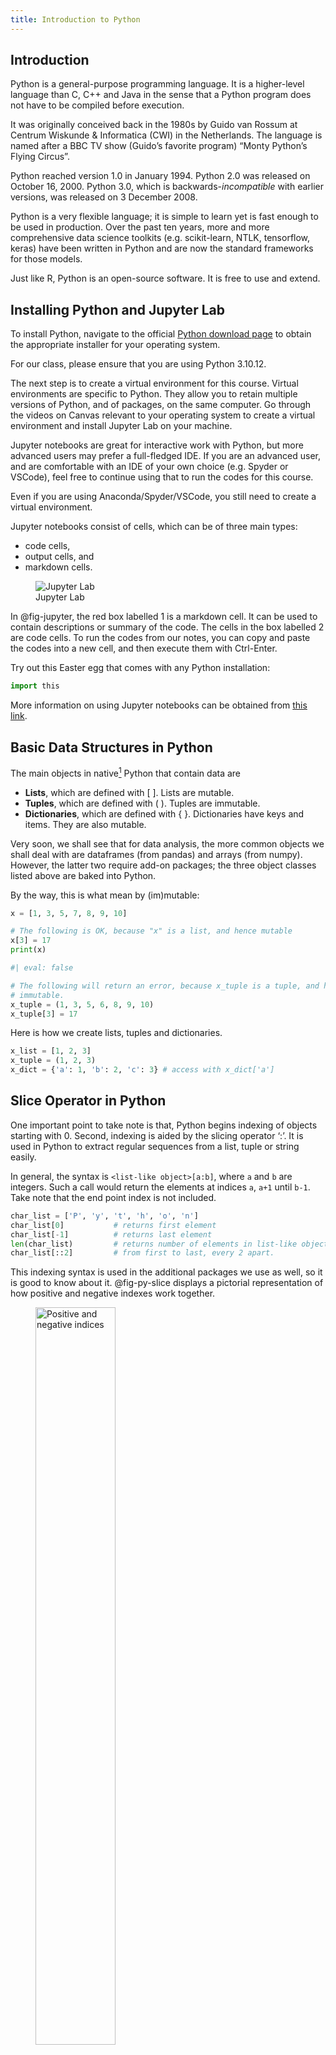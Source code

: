 ```yaml
---
title: Introduction to Python
---
```


## Introduction

Python is a general-purpose programming language. It is a higher-level language
than C, C++ and Java in the sense that a Python program does not have to be
compiled before execution.

It was originally conceived back in the 1980s by Guido van Rossum at Centrum
Wiskunde & Informatica (CWI) in the Netherlands. The language is named after a
BBC TV show (Guido’s favorite program) “Monty Python's Flying Circus”.

Python reached version 1.0 in January 1994. Python 2.0 was released on October
16, 2000. Python 3.0, which is backwards-*incompatible* with earlier versions,
was released on 3 December 2008.

Python is a very flexible language; it is simple to learn yet is fast enough to 
be used in production. Over the past ten years, more and more comprehensive data 
science toolkits (e.g. scikit-learn, NTLK, tensorflow, keras) have been written 
in Python and are now the standard frameworks for those models. 

Just like R, Python is an open-source software. It is free to use and extend.

## Installing Python and Jupyter Lab

To install Python, navigate to the official 
[Python download page](https://www.python.org/downloads/) to obtain the 
appropriate installer for your operating system. 

::: {.callout-important}
For our class, please ensure that you are using Python 3.10.12.
:::

The next step is to create a virtual environment for this course. Virtual 
environments are specific to Python. They allow you to retain multiple versions 
of Python, and of packages, on the same computer. Go through the videos on Canvas
relevant to your operating system to create a virtual environment and install 
Jupyter Lab on your machine.

Jupyter notebooks are great for interactive work with Python, but more advanced
users may prefer a full-fledged IDE. If you are an advanced user, and are
comfortable with an IDE of your own choice (e.g. Spyder or VSCode), feel free to
continue using that to run the codes for this course. 

::: {.callout-important}
Even if you are using Anaconda/Spyder/VSCode, you still need to create a virtual
environment.
:::

Jupyter notebooks consist of cells, which can be of three main types: 

* code cells,
* output cells, and 
* markdown cells. 

![Jupyter Lab](figs/jupyter_lab2.png){#fig-jupyter fig-alt="Jupyter Lab" fig-align="center"}

In @fig-jupyter, the red box labelled 1 is a markdown cell. It can be used to
contain descriptions or summary of the code. The cells in the box labelled 2 are
code cells. To run the codes from our notes, you can copy and paste the codes
into a new cell, and then execute them with Ctrl-Enter. 

Try out this Easter egg that comes with any Python installation:

```python
import this

```

More information on using Jupyter notebooks can be obtained from 
[this link](https://jupyterlab.readthedocs.io/en/stable/user/interface.html). 

## Basic Data Structures in Python

The main objects in native[^02-python-1] Python that contain data are

[^02-python-1]: i.e., Python without any packages imported.

* **Lists**, which are defined with [ ]. Lists are mutable.
* **Tuples**, which are defined with ( ). Tuples are immutable.
* **Dictionaries**,  which are defined with { }. Dictionaries have keys and 
  items. They are also mutable.
  
Very soon, we shall see that for data analysis, the more common objects we shall
deal with are dataframes (from pandas) and arrays (from numpy). However, the
latter two require add-on packages; the three object classes listed above are
baked into Python.

By the way, this is what mean by (im)mutable:

```python
x = [1, 3, 5, 7, 8, 9, 10]

# The following is OK, because "x" is a list, and hence mutable
x[3] = 17     
print(x)  
```

```python
#| eval: false

# The following will return an error, because x_tuple is a tuple, and hence 
# immutable.
x_tuple = (1, 3, 5, 6, 8, 9, 10)
x_tuple[3] = 17 
```

Here is how we create lists, tuples and dictionaries.

```python
x_list = [1, 2, 3]
x_tuple = (1, 2, 3)
x_dict = {'a': 1, 'b': 2, 'c': 3} # access with x_dict['a']
```

## Slice Operator in Python

One important point to take note is that, Python begins indexing of objects
starting with 0. Second, indexing is aided by the slicing operator ':'. It is
used in Python to extract regular sequences from a list, tuple or string easily.

In general, the syntax is `<list-like object>[a:b]`, where `a` and `b` are integers. 
Such a call would return the elements at indices `a`, `a+1` until `b-1`. Take note that 
the end point index is not included.

```python
char_list = ['P', 'y', 't', 'h', 'o', 'n']
char_list[0]           # returns first element
char_list[-1]          # returns last element
len(char_list)         # returns number of elements in list-like object.
char_list[::2]         # from first to last, every 2 apart.
```

This indexing syntax is used in the additional packages we use as well, so it is
good to know about it. @fig-py-slice displays a pictorial representation of how
positive and negative indexes work together.

![Positive and negative indices](figs/python_slice.png){#fig-py-slice fig-alt="Python slice" fig-align="center" width="55%"}

## Loops in Python

It is extremely efficient to execute "for" loops in Python. Many objects in
Python are *iterators*, which means they can be iterated over. Lists, tuples and
dictionaries can all be iterated over very easily.

Before getting down to examples, take note that Python does not use curly braces
to denote code blocks. Instead, these are defined by the number of indentations
in a line.

```python
for i in x[:2]:
  print(f"The current element is {i}.")
```

Notice how we do not need to set up any running index; the object is just iterated 
over directly. The argument to the `print()` function is an f-string. It is the 
recommended way to create string literals that can vary according to arguments.

Here is another example of iteration, this time using dictionaries which have
key-value pairs. In this case, we iterate over the keys.

```python
dict1 = {'holmes': 'male', 'watson': 'male', 'mycroft': 'male', 
         'hudson': 'female', 'moriarty': 'male', 'adler': 'female'}
# dict1['hudson']

for x in dict1.keys():
    print(f"The gender of {x} is {dict1[x]}")
```

## Strings

Text data in Python is handled with `str` objects. A string object is an
**immutable** sequence of characters. Here are some useful string methods and
properties:

*   catenating (joining) strings.
*   finding sub-strings.
*   iterating over strings.
*   converting to lower/upper-case.

A few cells earlier, we saw how we can format a string before sending it to the
`print()` function. Here's another such example. This is useful when we are
debugging loops.

```python
#| scrolled: true
for x in range(1, 11):
    print(f"Sq:{x*x:3d} Cu:{x*x*x:4d}.")
```

Here are more examples of working with strings.

```python
test_str = "Where in the World is Carmen san Diego?"
```

Remember that a string is immutable, just like a tuple, so this will not work:

`test_str[5] = 'z'`

But like a tuple, we can also iterate over a string.

```python
count = 0
for x in test_str:
    if x.isupper():
        count += 1
print(f"There were {count} upper-case characters in the sentence.")
```

```python
test_str.lower()
```

To join strings, we can use the '+' operator, the `str.join()` method, or, if
they are part of the same expression, we can just place them next to each other
separated by whitespace.

```python
x = "Where shall "
y = "we "
print("Where shall " "we " "go today?")

# also works - the '+' operator is overloaded to work with strings:
# "Where " + "shall" +" we go" + " today?"

# join using another character:
# ':'.join(["Where", "shall", "we", "go", "today?"])
```

To find simple patterns, we may turn to the `find`, `replace`, `startswith` and
`endswith` methods.

```python
test_str.find('Carmen')
```

```python
test_str.replace('Carmen', 'John')
```

For more complicated search operations over strings, we use a special
mini-language known as regular expressions. These are used in several other
languages such as R and Perl, so it is worth knowing about them if you have
time.

## Functions, Modules and Packages 

Functions provide a way to package code that you can re-use several times. To
define a function in Python, use the `def` keyword.

```python
def test_function(x):
    print('You typed', x)
    
test_function('test')
```

A Python module is a file containing Python definitions (of functions and
constants) and statements. Instead of re-typing functions every time, we can
simply load the module. We would then have access to the updated functions.

We access objects within the module using the "dot" notation. There are several
modules that ship with the default Python installation.

Packages are collections of modules.

Here are a couple of ways of importing (and then using) constants from the math
package.

```python
import math, os

# compute e^2
math.exp(2)

# print pi
math.pi
```

Alternatively, we could import the constant $\pi$ so that we do not need to use the 
dot notation.

```python
from math import pi
pi
```

## Object-Oriented Programming

Python has been developed as both a functional and object-oriented programming
language. Much of the code we will soon use involves creation of an instance,
and then accessing the attributes (data or methods) of that instance.

Consider the following class Circle.

```python
class Circle:
    """ A simple class definition 
    
    c0 = Circle()
    c0.radius
    
    """
    def __init__(self, radius = 1.0):
        self.radius = radius
        
    def area(self):
        """ Compute area of circle"""
        return pi*(self.radius**2)
```

Having defined the class, we can *instantiate* it and use the methods it 
contains.

```python
c1 = Circle(3.2)
c2 = Circle(4.0)
c2.area()
```

In this simple class, we can also set the value of the attribute of an instance,
although this is not the recommended way.

```python
c1.radius = 6
c1.area()
```

## Numpy

```python
import numpy as np
import pandas as pd

from itables import show
```

The basic object in this package is the `ndarray` object, which can represent
*n*-dimensional arrays of homogeneous data types. This is the key difference
between NumPy and Pandas objects, which we shall encounter later on in this
chapter. While Pandas objects are also tabular in nature, they allow you to deal
with inhomogenous objects. Specifically, Pandas' `DataFrame`s allow columns to
be of different types.

An `ndarray` object is an *n*-dimensional array (i.e., a
[tensor](https://www.i2tutorials.com/wp-content/uploads/2019/09/Tensor-Datatype-and-Ranks-1i2tutorials.jpg))
of elements, indexed by a tuple of non-negative integers.

The dimensions of the array are referred to as **axes** in NumPy: a 
three-dimensional array will have three axes.

Each array has several attributes. These include:

*   `ndim`: the number of axes/dimensions.
*   `shape`: a tuple describing the length of each dimension.
*   `size`: the total number of elements in the array. This is a product of the 
            integers in the shape attribute.

```python
arr = np.array([(1.5, 2, 3), (4, 5, 6)])

# number of axes
arr.ndim
```


```python
# the length of each axis
arr.shape
```


```python
# number of elements in the array
arr.size
```

### Array Creation

One way to create an array containing regular sequences is to use the
`np.arange()` function. This creates a sequence of integers, with a specified
separation.

```python
seq = np.arange(0, 10, 3)
seq
```

The shape of an `ndarray` is given by a tuple. Note that an array of shape (4,)
is different from one with shape (4, 1). The former has only **1 dimension**,
while the latter has **2 dimensions**.

```python
# seq.shape
col_vect = seq.reshape(4,1)
col_vect
```

To create an array of regularly spaced **real numbers**, use `np.linspace()`.

```python
#| scrolled: true
arr_real = np.linspace(start = 0.2, stop = 3.3, num = 24).reshape(2, 3, 4)  
arr_real
```

Sometimes we need to create a placeholder array with the appropriate dimensions,
and then fill it in later. This is preferrable to growing an array by appending
to it.

```python
np.zeros((3, 5)) # there is also an np.ones() function
```

Instead of specifying the dimensions of an array ourselves, we can create arrays
of zeros or ones in the shape of other existing arrays.

```python
#| scrolled: true
# Creates an array of zeros, of the same shape as "arr_real".
np.ones_like(arr_real)
```

### Slice Operator in Multiple Dimensions

Multidimensional NumPy arrays can be accessed with comma separated slice
notation. When fewer indices are provided than the number of axes, the missing
indices are considered complete slices for the remaining dimensions.

By the way, when printing, the *last* axis will be printed left-to-right, and
the second last axis will be printed from top-to-bottom. The remaining axes will
be printed with a line in between:

```python
arr_real
```

Here are examples based on this array. Try to guess what each will return before
you run it:

```python
#| eval: false
arr_real[1,2,3]
arr_real[0, 2, ::-1]
arr_real[1, 0:3:2]
arr_real[:,2,:]
```

Here are examples using Boolean indexing, which means that we use an array of
`True` and `False` entries to determine which elements to return.

```python
arr_real > 3
```

```python
arr_real[arr_real > 3]
```

### Basic Operations

```python
# Setting a seed allows for reproducibility of random number generation
# across sessions.
rng = np.random.default_rng(1361)
```

```python
a = rng.uniform(size=(3,5))
b = rng.uniform(size=(3,5))
b
```

```python
# Element-wise addition.
a + b 
```

```python
# Element-wise multiplication: NOT matrix multiplication.
a * b
```

```python
# Matrix multiplication (need to transpose "b" to match get the right dimensions).
# We can also do "a @ b.T".
a.dot(b.T)
```

### Axis-wise Operations

```python
arr_real.shape
```

```python
arr_real.mean(axis = 0) # mean across the 0th ("first") axis
```

The top-left element comes from the average of `arr_real[0,0,0]` and
`arr_real[1,0,0]`. Similarly, the element to the right of it comes from the average
of `arr_real[0,0,1]` and `arr_real[1,0,1]`:

```python
(arr_real[0,0,1] + arr_real[1,0,1]) / 2
```

```python
arr_real.mean(axis = 1)
```

Note that `arr_real[0]` is a 2D array, with shape (3, 4). Suppose we wish to
compute the row means. This means we have to apply the operation by the column
axis (axis = 1).

```python
# the mean across the second axis of arr_real[0], not of arr_real itself.
arr_real[0].mean(axis = 1) 
```

If we wanted to identify the row with the largest mean, we use `argmax()` on the
resulting array.

```python
arr_real[0].mean(axis=1).argmax()
```

Here is a table with some common operations that you can apply on a numpy array. 

| Method      | Description                                 |
|-------------|---------------------------------------------|
| `shape`     | Returns dimensions, e.g. `matrix1.shape`    |
| `T`         | Transposes the array, e.g. `matrix1.T`      |
| `mean`      | Computes col- or row-wise means, e.g. `matrix1.mean(axis=0)` or `matrix1.mean(axis=1)` |
| `sum`       | Computes col- or row-wise means, e.g. `matrix1.sum(axis=0)` or `matrix1.sum(axis=1)` |
| `argmax`    | Return the index corresponding to the max within the specified dimension, e.g. `matrix1.argmax(axis=0)` for the position with the max within each column.  |
| `reshape`   | To change the dimensions, e.g. `array1.reshape((5,1))` converts the array into a 5x1 matrix |

## Pandas

### Series 

A *Series* is a one-dimensional labeled array. The axis labels are referred to
as the **index**. The simplest way to create a Series is to pass a sequence and
an index to `pd.Series()`.

::: {#exm-pd-series-1 style="background-color: #D5D1D164; padding: 20px"}

### Creating Pandas Series

```python
year = pd.Series(list(range(2010, 2013) ) * 3)

team = ["Barcelona", "RealMadrid", "Valencia"] * 3
team.sort()
team = pd.Series(team)

wins = pd.Series([30, 28, 32, 29, 32, 26, 21, 17, 19])
draws = pd.Series([6, 7, 4, 5, 4, 7, 8, 10, 8])
losses = pd.Series([2, 3, 2, 4, 2, 5, 9, 11, 11])

#wins.index
#wins.values
```

:::

To access particular values, we can use the slice operator.

```python
wins[0:6:2]
```

To convert a Series object to an `ndarray`, we use the following method:

```python
wins.to_numpy()
```

If we specify an index, we can use it to access values in the Series.

```python
s = pd.Series(rng.uniform(size=5), 
             index=['a', 'b', 'c', 'd', 'e'])
# s
# s.index
# s.values
```

```python
s[['a', 'c']] 
```

Be careful when you combine the slice operator with label-based indexing. Unlike vanilla Python, Pandas includes **both** end-points!

```python
s['a':'d']
```

### DataFrames

A *DataFrame* is a 2-dimensional labeled data structure with possibly
**different** data types. It is the most commonly used Pandas object. The
*index* of a DataFrame refers to the row labels (axis 0). The *columns* refer to
the column labels (axis 1).

DataFrames can be constructed from Series, dictionaries, lists and 2-d arrays.
For our course, we will typically create a DataFrame directly from a file.

We can create a DataFrame from the earlier series.

```python
laliga = pd.DataFrame({'Year': year,
              'Team': team,
              'Wins': wins,
              'Draws': draws,
              'Losses': losses
})
```

To inspect a DataFrame, we can use `info()`, `head()` and `tail()` methods.

```python
# laliga.info()
# laliga.head()
```

### Reading in Data

Pandas can read in data stored in multiple formats, including CSV, tab-separated
files, Excel files and HDF5 files.

::: {#exm-pd-happ-1 style="background-color: #D5D1D164; padding: 20px"}

The CSV file read in here contains the happiness scores of 164 countries from
2015 to 2017. Click [here](https://worldhappiness.report/ed/2017/) for a full
report on the dataset. The final score was based on many other factors (such as
GDP per capita, family, freedom etc) which is included in the file as well. We
will simplify things by just reading in the country, final score computed and
year.

In each year, not all of the 164 countries had their scores surveyed and taken.
This results in some countries having missing values (`NaN`) in certain years.

```python
happ = pd.read_csv('data/happiness_report.csv', header=0, 
                    na_values='NA')
#show(happ)
happ.info()
```

:::

### Basic Selection

In dataframes, row selection can be done with integers in with the slice
operator. In practice, this is not used, because we typically wish to select a
set of rows based on a condition.

```python
#| scrolled: true
happ[10:12]
```

To select columns, you may use a list of column names.

```python
happ[['GDP', 'Freedom']] # note the difference with happ['GDP']
# happ.GDP.head()
```

Remember that we are not working with numpy arrays, so this will not work:

```python
#| eval: false
happ[0:10, 2:4]
```

### Indexing and Selecting Data

The two main methods of advanced data selection use the `.loc` and `.iloc`
functions. Although we call them functions, they are summoned using the `[ ]`
notation. The `.loc` is primarily label-based. The common allowed inputs to
`.loc` are

*   a single label,
*   a list of labels,
*   a slice object, 
*   a boolean array.

The `.iloc` is primarily an integer-based input. The common allowed inputs to
`.iloc` are

*   a single integer,
*   a list of integers,
*   a slice object, 
*   a boolean array.
  
When selecting from a DataFrame with `.loc` or `.iloc`, we can provide a
comma-separated index, just as with NumPy. It is good to keep this
[reference](https://pandas.pydata.org/pandas-docs/stable/user_guide/indexing.html)
page bookmarked.

*Take note that this next command will only work if the index is made up of integers!*

```python
happ.loc[2:5]

# happ.loc[[2,3,4,5]]
```

Notice below how the slice operator is inclusive when we use `.loc`, but not
inclusive when we use `.iloc`.

```python
happ.loc[2:10:4, "GDP":"Generosity":2]
```

```python
#| scrolled: true
happ.iloc[2:11:4, 3:8:2] # Same as above, but with .iloc
```

### Filtering Data

Suppose we are interested in the very happy countries. Here is how we can filter
the data with a boolean array.

```python
happiest = happ[happ['Happiness.Score'] > 6.95]
```

```python
happiest.Country.unique()
```

Notice that there isn't a single Asian or African country in the happiest 10% of
countries!

When filtering, we can also combine Boolean indices.

```python
# Top 3 happiest countries in 2015
happ[(happ.Year == 2015) & (happ['Happiness.Rank'] <= 3)]
```

### Missing Values

The `.info()` method will yield information on missing values, column by column.
We can see there are 21 rows with missing values.

```python
#| scrolled: true
happ.info()
```

*Sometimes*, it is appropriate to drop rows with missing values. This can be done 
with the `.dropna` method. Remember that it returns a new dataframe. The original 
one remains unchanged, unless you include the `inplace=True` argument.

```python
new_df = happ.dropna()

# pd.isna(happ)
```

## References

In this chapter, we have introduced the following data science tools:

 * Python programming language
 * Jupyter notebooks for working with Python
 * Computer set-up for data science with Python

Python is very widely used for data science, and especially for the machine
learning aspect of it. For those of you with intentions to take up the GC in
Deep Learning or Data Mining, it will be critical to be familiar with the
language. It will be used again in at least DSA5102.

1. [Regular expression HOWTO](https://docs.python.org/3.10/howto/regex.html) A
   tutorial with examples on regular expressions (for manipulating and searching
   through strings).
2. [Formatting string literals](https://docs.python.org/3/reference/lexical_analysis.html#f-strings): Or just f-strings
3. [Python documentation](https://docs.python.org/3/): This is the official
   Python documentation page. It contains a tutorial, detailed description of the
   usual libraries and HOWTOs for many specific tasks. Most sections contain
   working examples that you can learn from, or modify to suit your task. It is
   good to bookmark it.
4. [Obtaining a github copilot license](https://education.github.com/discount_requests/application?type=student)
   For proof of student status, access EduRec -> Academics -> Academic Records ->
   View Student Status Letter, then take a photo of the pdf. Your application
   status should be shown in the same GitHub page. It will take a few days for the
   copilot access to be granted after your application is approved.
